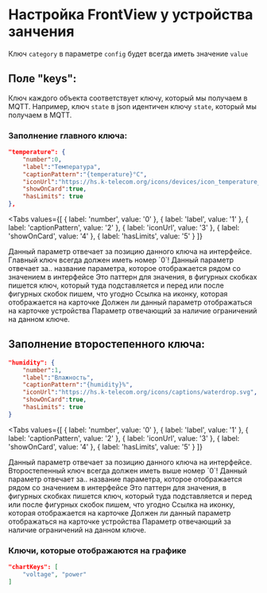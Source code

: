 # Настройка FrontView у устройства занчения

<Warning>Ключ `category` в параметре `config` будет всегда иметь значение `value`</Warning>


## Поле "keys":

Ключ каждого объекта соответствует ключу, который мы получаем в MQTT. Например, ключ `state` в json идентичен ключу `state`, который мы получаем в MQTT. 

### Заполнение главного ключа:

```json
"temperature": {
    "number":0,
    "label":"Температура",
    "captionPattern":"{temperature}°C",
    "iconUrl":"https://hs.k-telecom.org/icons/devices/icon_temperature_m.svg",
    "showOnCard":true,
    "hasLimits": true
},
```

<Tabs
  values={[
    { label: 'number', value: '0' },
    { label: 'label', value: '1' },
    { label: 'captionPattern', value: '2' },
    { label: 'iconUrl', value: '3' },
    { label: 'showOnCard', value: '4' },
    { label: 'hasLimits', value: '5' }
  ]}
>
  <TabItem value="0">
    Данный параметр отвечает за позицию данного ключа на интерфейсе.<br/>
    <Error>Главный ключ всегда должен иметь номер `0`!</Error>
  </TabItem>
  <TabItem value="1">
    Данный параметр отвечает за.. название параметра, которое отображается рядом со значением в интерфейсе
  </TabItem>
  <TabItem value="2">
    Это паттерн для значения, в фигурных скобках пишется ключ, который туда подставляется и перед или после фигурных скобок пишем, что угодно
  </TabItem>
  <TabItem value="3">
    Ссылка на иконку, которая отображается на карточке
  </TabItem>
  <TabItem value="4">
    Должен ли данный параметр отображаться на карточке устройства
  </TabItem>
  <TabItem value="5">
    Параметр отвечающий за наличие ограничений на данном ключе. 
  </TabItem>
</Tabs>

## Заполнение второстепенного ключа:

```json
"humidity": {
    "number":1,
    "label":"Влажность",
    "captionPattern":"{humidity}%",
    "iconUrl":"https://hs.k-telecom.org/icons/captions/waterdrop.svg",
    "showOnCard":true,
    "hasLimits": true
}
```

<Tabs
  values={[
    { label: 'number', value: '0' },
    { label: 'label', value: '1' },
    { label: 'captionPattern', value: '2' },
    { label: 'iconUrl', value: '3' },
    { label: 'showOnCard', value: '4' },
    { label: 'hasLimits', value: '5' }
  ]}
>
  <TabItem value="0">
    Данный параметр отвечает за позицию данного ключа на интерфейсе.<br/>
    <Warning>Второстепенный ключ всегда должен иметь выше номер `0`!</Warning>
  </TabItem>
  <TabItem value="1">
    Данный параметр отвечает за.. название параметра, которое отображается рядом со значением в интерфейсе
  </TabItem>
  <TabItem value="2">
    Это паттерн для значения, в фигурных скобках пишется ключ, который туда подставляется и перед или после фигурных скобок пишем, что угодно
  </TabItem>
  <TabItem value="3">
    Ссылка на иконку, которая отображается на карточке
  </TabItem>
  <TabItem value="4">
    Должен ли данный параметр отображаться на карточке устройства
  </TabItem>
  <TabItem value="5">
    Параметр отвечающий за наличие ограничений на данном ключе. 
  </TabItem>
</Tabs>


### Ключи, которые отображаются на графике
```json
"chartKeys": [
    "voltage", "power"
]
```